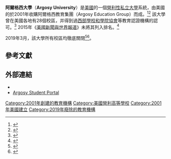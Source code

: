 {{Infobox university
|name            =Argosy University
|SealImage       =Argosy logo.png
|image           =Argosy University.jpg
|image_size      =300px
|motto           =Tradition, Passion, Excellence
|established     =2001年
|type            = [[私立大學|私立大學]]；[[營利學校|營利學校]]
|endowment       =
|staff           =
|alumni          =
|faculty         =
|chancellor       =Cynthia G. Baum, PhD<ref>{{Cite web |url=http://www.prnewswire.com/news-releases/cynthia-baum-phd-appointed-chancellor-of-argosy-university-300113454.html |title=存档副本 |access-date=2017-05-24 |archive-date=2018-11-04 |archive-url=https://web.archive.org/web/20181104170312/https://www.prnewswire.com/news-releases/cynthia-baum-phd-appointed-chancellor-of-argosy-university-300113454.html |dead-url=no }}</ref>
|students        = 24,800（2012年）<ref name=Iannone12>{{cite web |url=http://media.corporate-ir.net/media_files/irol/87/87813/EDMCOct12Enrollment.pdf |title=Education Management October 2012 Student Enrollment |author=John Iannone |date=31 October 2013 |work=media.corporate-ir.net |publisher=Education Management Corporation |accessdate=19 August 2013 |archive-date=2016-03-04 |archive-url=https://web.archive.org/web/20160304113142/http://media.corporate-ir.net/media_files/irol/87/87813/EDMCOct12Enrollment.pdf |dead-url=no }}</ref>
|undergrad       =
|postgrad        =
|doctoral        =
|profess         =
|country         = 美國
|campus          = 28個; [[在线学习|在线学习]]
|free_label      =
|free            =
|colors          =
|mascot          =
|nickname        =
|footnotes       =
|website         = {{URL|argosy.edu}}
|coor            =
|logo            =
}}

'''阿爾格西大學'''（'''Argosy University'''）是[[美國|美國]]的一個[[營利學校|營利性]][[私立大學|私立大學]]系統，由美國的{{link-en|教育管理公司|Education Management Corporation}}於2001年收購阿爾格西教育集團（Argosy Education Group）而成。<ref name=NYTJul01>{{cite news |title=Company News |url=http://www.nytimes.com/2001/07/10/business/company-news-trade-school-operator-making-78-million-acquisition.html |work=The New York Times |date=10 July 2001 |accessdate=7 August 2013 |archive-date=2016-03-05 |archive-url=https://web.archive.org/web/20160305222259/http://www.nytimes.com/2001/07/10/business/company-news-trade-school-operator-making-78-million-acquisition.html |dead-url=no }}</ref><ref name=ModzelewskiJuly01>{{cite news |title=Education Management Buys Rival |first=Eve |last=Modzelewski |url=http://news.google.com/newspapers?nid=1129&dat=20010711&id=8ZkNAAAAIBAJ&sjid=dHADAAAAIBAJ&pg=6805,97931 |newspaper=[[Pittsburgh_Post-Gazette|Pittsburgh Post-Gazette]] |date=11 July 2001 |accessdate=6 August 2013 |archive-date=2016-05-13 |archive-url=https://web.archive.org/web/20160513082355/https://news.google.com/newspapers?nid=1129&dat=20010711&id=8ZkNAAAAIBAJ&sjid=dHADAAAAIBAJ&pg=6805,97931 |dead-url=no }}</ref> 該大學曾在美國各地有28個校區，并得到過[[西部學校和學院協會|西部學校和學院協會]]等教育認證機構的認可。<ref name=WASC>{{cite web |title=Statement of Accreditation Status, Argosy University |url=http://directory.wascsenior.org/argosy-university#zoom=15&lat=33.78713&lon=-117.89367&layers=TF0BT |work=wascsenior.org |publisher=Western Association of Schools and Colleges |accessdate=November 10, 2011 |archive-url=https://web.archive.org/web/20131015220519/http://directory.wascsenior.org/argosy-university#zoom=15&lat=33.78713&lon=-117.89367&layers=TF0BT |archive-date=2013-10-15 |dead-url=yes }}</ref> 2015年《[[美國新聞與世界報道|美國新聞與世界報道]]》未將其列入排名。<ref name="USnews">{{cite web|title=Argosy University|url=http://colleges.usnews.rankingsandreviews.com/best-colleges/argosy-university-21799|publisher=[[美國新聞與世界報道|美國新聞與世界報道]]|accessdate=2015-03-29|archive-url=https://web.archive.org/web/20150402121528/http://colleges.usnews.rankingsandreviews.com/best-colleges/argosy-university-21799|archive-date=2015-04-02|dead-url=yes}}</ref>

2019年3月，該大學所有校區均徹底關閉<ref>{{cite web|url=https://www.azcentral.com/story/news/local/arizona-education/2019/03/06/argosy-university-could-close-this-week-without-buyer-school-says/3086670002/|title=Argosy University may close campuses across the country as soon as Friday|author=|date=|website=azcentral|access-date=March 8, 2019}}</ref><ref>{{cite web|url=https://www.wscuc.org/news/information-about-argosy-university|title=Latest Updates on Argosy University - WASC Senior College and University Commission|author=|date=|website=www.wscuc.org|access-date=March 8, 2019|archive-date=2019-07-13|archive-url=https://web.archive.org/web/20190713144346/https://www.wscuc.org/news/information-about-argosy-university|dead-url=no}}</ref>。

== 參考文獻==
{{reflist}}

==外部連結==
* {{Official website|http://www.argosy.edu/}}
* [https://www.mystudentportals.com/argosy-student-portal/ Argosy Student Portal] {{Wayback|url=https://www.mystudentportals.com/argosy-student-portal/ |date=20200921083555 }}

{{normdaten}}
[[Category:2001年創建的教育機構|Category:2001年創建的教育機構]]
[[Category:美國營利高等學校|Category:美國營利高等學校]]
[[Category:2001年美國建立|Category:2001年美國建立]]
[[Category:2019年廢除的教育機構|Category:2019年廢除的教育機構]]